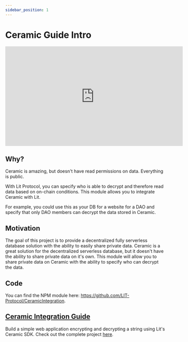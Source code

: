 ```yaml
---
sidebar_position: 1
---
```


# Ceramic Guide Intro

<iframe
  width="560"
  height="315"
  src="https://www.youtube.com/embed/EENmb0mPGWU"
  title="YouTube video player"
  frameborder="0"
  allow="accelerometer; autoplay; clipboard-write; encrypted-media; gyroscope; picture-in-picture"
  allowfullscreen
></iframe>

## Why?

Ceramic is amazing, but doesn't have read permissions on data. Everything is public. 

With Lit Protocol, you can specify who is able to decrypt and therefore read data based on on-chain conditions. This module allows you to integrate Ceramic with Lit.

For example, you could use this as your DB for a website for a DAO and specify that only DAO members can decrypt the data stored in Ceramic.

## Motivation

The goal of this project is to provide a decentralized fully serverless database solution with the ability to easily share private data. Ceramic is a great solution for the decentralized serverless database, but it doesn't have the ability to share private data on it's own. This module will allow you to share private data on Ceramic with the ability to specify who can decrypt the data.

## Code

You can find the NPM module here: https://github.com/LIT-Protocol/CeramicIntegration.

## [Ceramic Integration Guide](ceramicIntegration.mdx)

Build a simple web application encrypting and decrypting a string using Lit's Ceramic SDK. Check out the complete project [here](https://github.com/LIT-Protocol/CeramicIntegrationExample).
